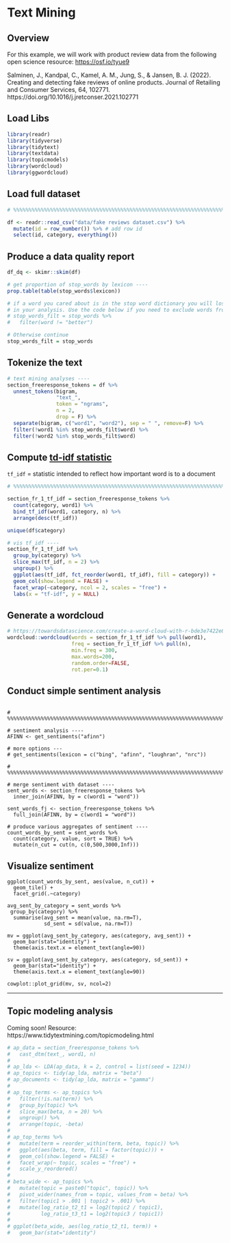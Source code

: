 # Text Mining

## Overview
For this example, we will work with product review data from the following open science resource: [https://osf.io/tyue9](https://osf.io/tyue9)

Salminen, J., Kandpal, C., Kamel, A. M., Jung, S., & Jansen, B. J. (2022). Creating and detecting fake reviews of online products. Journal of Retailing and Consumer Services, 64, 102771. https://doi.org/10.1016/j.jretconser.2021.102771

## Load Libs
```r
library(readr)
library(tidyverse)
library(tidytext)
library(textdata)
library(topicmodels)
library(wordcloud)
library(ggwordcloud)
```

## Load full dataset
``` r
# %%%%%%%%%%%%%%%%%%%%%%%%%%%%%%%%%%%%%%%%%%%%%%%%%%%%%%%%%%%%%%%%%%%%%%%%%%%%%

df <- readr::read_csv("data/fake reviews dataset.csv") %>%
  mutate(id = row_number()) %>% # add row id
  select(id, category, everything())

```

## Produce a data quality report
```r
df_dq <- skimr::skim(df)

# get proportion of stop_words by lexicon ----
prop.table(table(stop_words$lexicon))

# if a word you cared about is in the stop word dictionary you will lose it
# in your analysis. Use the code below if you need to exclude words from the stopword dictionary.
# stop_words_filt = stop_words %>%
#   filter(word != "better")

# Otherwise continue
stop_words_filt = stop_words

```

## Tokenize the text
```r

# text mining analyses ----
section_freeresponse_tokens = df %>%
  unnest_tokens(bigram,
                "text_",
                token = "ngrams",
                n = 2,
                drop = F) %>%
  separate(bigram, c("word1", "word2"), sep = " ", remove=F) %>%
  filter(!word1 %in% stop_words_filt$word) %>%
  filter(!word2 %in% stop_words_filt$word)

```


## Compute [td-idf statistic](https://www.capitalone.com/tech/machine-learning/understanding-tf-idf/)

`tf_idf` = statistic intended to reflect how important word is to a document

```r

# %%%%%%%%%%%%%%%%%%%%%%%%%%%%%%%%%%%%%%%%%%%%%%%%%%%%%%%%%%%%%%%%%%%%%%%%%%%%%

section_fr_1_tf_idf = section_freeresponse_tokens %>%
  count(category, word1) %>%
  bind_tf_idf(word1, category, n) %>%
  arrange(desc(tf_idf))

unique(df$category)

# vis tf_idf ----
section_fr_1_tf_idf %>%
  group_by(category) %>%
  slice_max(tf_idf, n = 2) %>%
  ungroup() %>%
  ggplot(aes(tf_idf, fct_reorder(word1, tf_idf), fill = category)) +
  geom_col(show.legend = FALSE) +
  facet_wrap(~category, ncol = 2, scales = "free") +
  labs(x = "tf-idf", y = NULL)

```

## Generate a wordcloud
```r
# https://towardsdatascience.com/create-a-word-cloud-with-r-bde3e7422e8a
wordcloud::wordcloud(words = section_fr_1_tf_idf %>% pull(word1),
                     freq = section_fr_1_tf_idf %>% pull(n),
                     min.freq = 300,
                     max.words=200,
                     random.order=FALSE,
                     rot.per=0.1)

```

## Conduct simple sentiment analysis
```

# %%%%%%%%%%%%%%%%%%%%%%%%%%%%%%%%%%%%%%%%%%%%%%%%%%%%%%%%%%%%%%%%%%%%%%%%%%%%%

# sentiment analysis ----
AFINN <- get_sentiments("afinn")

# more options ---
# get_sentiments(lexicon = c("bing", "afinn", "loughran", "nrc"))

# %%%%%%%%%%%%%%%%%%%%%%%%%%%%%%%%%%%%%%%%%%%%%%%%%%%%%%%%%%%%%%%%%%%%%%%%%%%%%

# merge sentiment with dataset ----
sent_words <- section_freeresponse_tokens %>%
  inner_join(AFINN, by = c(word1 = "word"))

sent_words_fj <- section_freeresponse_tokens %>%
  full_join(AFINN, by = c(word1 = "word"))

# produce various aggregates of sentiment ----
count_words_by_sent = sent_words %>%
  count(category, value, sort = TRUE) %>%
  mutate(n_cut = cut(n, c(0,500,3000,Inf)))

```

## Visualize sentiment

```
ggplot(count_words_by_sent, aes(value, n_cut)) +
  geom_tile() +
  facet_grid(.~category)

avg_sent_by_category = sent_words %>%
 group_by(category) %>%
  summarise(avg_sent = mean(value, na.rm=T),
            sd_sent = sd(value, na.rm=T))

mv = ggplot(avg_sent_by_category, aes(category, avg_sent)) +
  geom_bar(stat="identity") +
  theme(axis.text.x = element_text(angle=90))

sv = ggplot(avg_sent_by_category, aes(category, sd_sent)) +
  geom_bar(stat="identity") +
  theme(axis.text.x = element_text(angle=90))

cowplot::plot_grid(mv, sv, ncol=2)

```

---

## Topic modeling analysis
Coming soon!
Resource: https://www.tidytextmining.com/topicmodeling.html

```r

# ap_data = section_freeresponse_tokens %>%
#   cast_dtm(text_, word1, n)
# 
# ap_lda <- LDA(ap_data, k = 2, control = list(seed = 1234))
# ap_topics <- tidy(ap_lda, matrix = "beta")
# ap_documents <- tidy(ap_lda, matrix = "gamma")
# 
# ap_top_terms <- ap_topics %>%
#   filter(!is.na(term)) %>%
#   group_by(topic) %>%
#   slice_max(beta, n = 20) %>%
#   ungroup() %>%
#   arrange(topic, -beta)
# 
# ap_top_terms %>%
#   mutate(term = reorder_within(term, beta, topic)) %>%
#   ggplot(aes(beta, term, fill = factor(topic))) +
#   geom_col(show.legend = FALSE) +
#   facet_wrap(~ topic, scales = "free") +
#   scale_y_reordered()
# 
# beta_wide <- ap_topics %>%
#   mutate(topic = paste0("topic", topic)) %>%
#   pivot_wider(names_from = topic, values_from = beta) %>%
#   filter(topic1 > .001 | topic2 > .001) %>%
#   mutate(log_ratio_t2_t1 = log2(topic2 / topic1),
#          log_ratio_t3_t1 = log2(topic3 / topic1))
# 
# ggplot(beta_wide, aes(log_ratio_t2_t1, term)) +
#   geom_bar(stat="identity")
```
